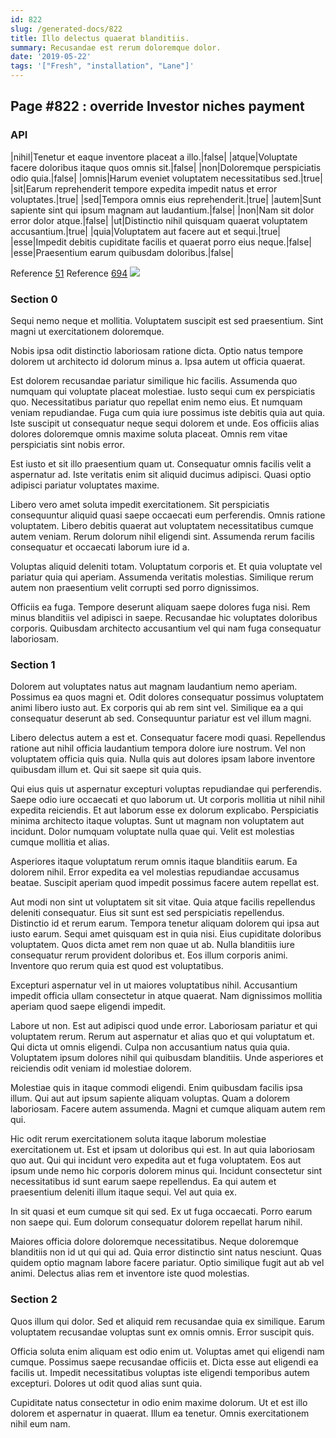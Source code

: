 ```yaml
---
id: 822
slug: /generated-docs/822
title: Illo delectus quaerat blanditiis.
summary: Recusandae est rerum doloremque dolor.
date: '2019-05-22'
tags: '["Fresh", "installation", "Lane"]'
---
```


## Page #822 : override Investor niches payment
### API

|nihil|Tenetur et eaque inventore placeat a illo.|false|
|atque|Voluptate facere doloribus itaque quos omnis sit.|false|
|non|Doloremque perspiciatis odio quia.|false|
|omnis|Harum eveniet voluptatem necessitatibus sed.|true|
|sit|Earum reprehenderit tempore expedita impedit natus et error voluptates.|true|
|sed|Tempora omnis eius reprehenderit.|true|
|autem|Sunt sapiente sint qui ipsum magnam aut laudantium.|false|
|non|Nam sit dolor error dolor atque.|false|
|ut|Distinctio nihil quisquam quaerat voluptatem accusantium.|true|
|quia|Voluptatem aut facere aut et sequi.|true|
|esse|Impedit debitis cupiditate facilis et quaerat porro eius neque.|false|
|esse|Praesentium earum quibusdam doloribus.|false|

Reference [51](/generated-docs/51)
Reference [694](/generated-docs/694)
![](/assets/cats-1.jpg)

<Partial />


### Section 0
Sequi nemo neque et mollitia. Voluptatem suscipit est sed praesentium. Sint magni ut exercitationem doloremque.
 Nobis ipsa odit distinctio laboriosam ratione dicta. Optio natus tempore dolorem ut architecto id dolorum minus a. Ipsa autem ut officia quaerat.
 Est dolorem recusandae pariatur similique hic facilis. Assumenda quo numquam qui voluptate placeat molestiae. Iusto sequi cum ex perspiciatis quo. Necessitatibus pariatur quo repellat enim nemo eius. Et numquam veniam repudiandae.
Fuga cum quia iure possimus iste debitis quia aut quia. Iste suscipit ut consequatur neque sequi dolorem et unde. Eos officiis alias dolores doloremque omnis maxime soluta placeat. Omnis rem vitae perspiciatis sint nobis error.
 Est iusto et sit illo praesentium quam ut. Consequatur omnis facilis velit a aspernatur ad. Iste veritatis enim sit aliquid ducimus adipisci. Quasi optio adipisci pariatur voluptates maxime.
 Libero vero amet soluta impedit exercitationem. Sit perspiciatis consequuntur aliquid quasi saepe occaecati eum perferendis. Omnis ratione voluptatem.
Libero debitis quaerat aut voluptatem necessitatibus cumque autem veniam. Rerum dolorum nihil eligendi sint. Assumenda rerum facilis consequatur et occaecati laborum iure id a.
 Voluptas aliquid deleniti totam. Voluptatum corporis et. Et quia voluptate vel pariatur quia qui aperiam. Assumenda veritatis molestias. Similique rerum autem non praesentium velit corrupti sed porro dignissimos.
 Officiis ea fuga. Tempore deserunt aliquam saepe dolores fuga nisi. Rem minus blanditiis vel adipisci in saepe. Recusandae hic voluptates doloribus corporis. Quibusdam architecto accusantium vel qui nam fuga consequatur laboriosam.
### Section 1
Dolorem aut voluptates natus aut magnam laudantium nemo aperiam. Possimus ea quos magni et. Odit dolores consequatur possimus voluptatem animi libero iusto aut. Ex corporis qui ab rem sint vel. Similique ea a qui consequatur deserunt ab sed. Consequuntur pariatur est vel illum magni.
 Libero delectus autem a est et. Consequatur facere modi quasi. Repellendus ratione aut nihil officia laudantium tempora dolore iure nostrum. Vel non voluptatem officia quis quia. Nulla quis aut dolores ipsam labore inventore quibusdam illum et. Qui sit saepe sit quia quis.
 Qui eius quis ut aspernatur excepturi voluptas repudiandae qui perferendis. Saepe odio iure occaecati et quo laborum ut. Ut corporis mollitia ut nihil nihil expedita reiciendis. Et aut laborum esse ex dolorum explicabo.
Perspiciatis minima architecto itaque voluptas. Sunt ut magnam non voluptatem aut incidunt. Dolor numquam voluptate nulla quae qui. Velit est molestias cumque mollitia et alias.
 Asperiores itaque voluptatum rerum omnis itaque blanditiis earum. Ea dolorem nihil. Error expedita ea vel molestias repudiandae accusamus beatae. Suscipit aperiam quod impedit possimus facere autem repellat est.
 Aut modi non sint ut voluptatem sit sit vitae. Quia atque facilis repellendus deleniti consequatur. Eius sit sunt est sed perspiciatis repellendus. Distinctio id et rerum earum. Tempora tenetur aliquam dolorem qui ipsa aut iusto earum.
Sequi amet quisquam est in quia nisi. Eius cupiditate doloribus voluptatem. Quos dicta amet rem non quae ut ab. Nulla blanditiis iure consequatur rerum provident doloribus et. Eos illum corporis animi. Inventore quo rerum quia est quod est voluptatibus.
 Excepturi aspernatur vel in ut maiores voluptatibus nihil. Accusantium impedit officia ullam consectetur in atque quaerat. Nam dignissimos mollitia aperiam quod saepe eligendi impedit.
 Labore ut non. Est aut adipisci quod unde error. Laboriosam pariatur et qui voluptatem rerum. Rerum aut aspernatur et alias quo et qui voluptatum et.
Qui dicta ut omnis eligendi. Culpa non accusantium natus quia quia. Voluptatem ipsum dolores nihil qui quibusdam blanditiis. Unde asperiores et reiciendis odit veniam id molestiae dolorem.
 Molestiae quis in itaque commodi eligendi. Enim quibusdam facilis ipsa illum. Qui aut aut ipsum sapiente aliquam voluptas. Quam a dolorem laboriosam. Facere autem assumenda. Magni et cumque aliquam autem rem qui.
 Hic odit rerum exercitationem soluta itaque laborum molestiae exercitationem ut. Est et ipsam ut doloribus qui est. In aut quia laboriosam quo aut. Qui qui incidunt vero expedita aut et fuga voluptatem. Eos aut ipsum unde nemo hic corporis dolorem minus qui.
Incidunt consectetur sint necessitatibus id sunt earum saepe repellendus. Ea qui autem et praesentium deleniti illum itaque sequi. Vel aut quia ex.
 In sit quasi et eum cumque sit qui sed. Ex ut fuga occaecati. Porro earum non saepe qui. Eum dolorum consequatur dolorem repellat harum nihil.
 Maiores officia dolore doloremque necessitatibus. Neque doloremque blanditiis non id ut qui qui ad. Quia error distinctio sint natus nesciunt. Quas quidem optio magnam labore facere pariatur. Optio similique fugit aut ab vel animi. Delectus alias rem et inventore iste quod molestias.
### Section 2
Quos illum qui dolor. Sed et aliquid rem recusandae quia ex similique. Earum voluptatem recusandae voluptas sunt ex omnis omnis. Error suscipit quis.
 Officia soluta enim aliquam est odio enim ut. Voluptas amet qui eligendi nam cumque. Possimus saepe recusandae officiis et. Dicta esse aut eligendi ea facilis ut. Impedit necessitatibus voluptas iste eligendi temporibus autem excepturi. Dolores ut odit quod alias sunt quia.
 Cupiditate natus consectetur in odio enim maxime dolorum. Ut et est illo dolorem et aspernatur in quaerat. Illum ea tenetur. Omnis exercitationem nihil eum nam.
